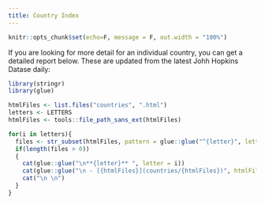 ```yaml
---
title: Country Index
---
```


```r
knitr::opts_chunk$set(echo=F, message = F, out.width = "100%")
```

If you are looking for more detail for an individual country, you can get a detailed report below. These are updated from the latest Johh Hopkins Datase daily:

```r
library(stringr)
library(glue)

htmlFiles <- list.files("countries", ".html")
letters <- LETTERS
htmlFiles <- tools::file_path_sans_ext(htmlFiles)

for(i in letters){
  files <- str_subset(htmlFiles, pattern = glue::glue("^{letter}", letter = i))
  if(length(files > 0))
  {
    cat(glue::glue("\n**{letter}** ", letter = i))
    cat(glue::glue("\n - [{htmlFiles}](countries/{htmlFiles})", htmlFiles = files))
    cat("\n \n")
  }
}
```


